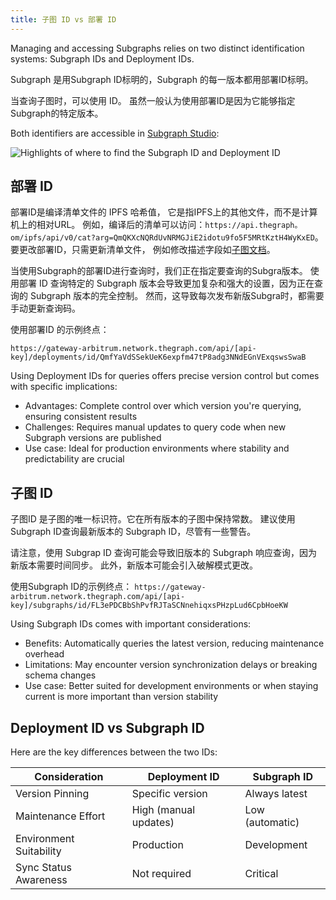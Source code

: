 ```yaml
---
title: 子图 ID vs 部署 ID
---
```


Managing and accessing Subgraphs relies on two distinct identification systems: Subgraph IDs and Deployment IDs.

Subgraph 是用Subgraph ID标明的，Subgraph 的每一版本都用部署ID标明。

当查询子图时，可以使用 ID。 虽然一般认为使用部署ID是因为它能够指定Subgraph的特定版本。

Both identifiers are accessible in [Subgraph Studio](https://thegraph.com/studio/):

![Highlights of where to find the Subgraph ID and Deployment ID](/img/subgraph-id-vs-deployment-id.png)

## 部署 ID

部署ID是编译清单文件的 IPFS 哈希值， 它是指IPFS上的其他文件，而不是计算机上的相对URL。 例如，编译后的清单可以访问：`https://api.thegraph。 om/ipfs/api/v0/cat?arg=QmQKXcNQRdUvNRMGJiE2idotu9fo5F5MRtKztH4WyKxED`。 要更改部署ID，只需更新清单文件， 例如修改描述字段如[子图文档](https://github.com/graphprotocol/graph-node/blob/master/docs/subgraph-manifest.md#13-top-level-api)。

当使用Subgraph的部署ID进行查询时，我们正在指定要查询的Subgra版本。 使用部署 ID 查询特定的 Subgraph 版本会导致更加复杂和强大的设置，因为正在查询的 Subgraph 版本的完全控制。 然而，这导致每次发布新版Subgra时，都需要手动更新查询码。

使用部署ID 的示例终点：

`https://gateway-arbitrum.network.thegraph.com/api/[api-key]/deployments/id/QmfYaVdSSekUeK6expfm47tP8adg3NNdEGnVExqswsSwaB`

Using Deployment IDs for queries offers precise version control but comes with specific implications:

- Advantages: Complete control over which version you're querying, ensuring consistent results
- Challenges: Requires manual updates to query code when new Subgraph versions are published
- Use case: Ideal for production environments where stability and predictability are crucial

## 子图 ID

子图ID 是子图的唯一标识符。它在所有版本的子图中保持常数。 建议使用Subgraph ID查询最新版本的 Subgraph ID，尽管有一些警告。

请注意，使用 Subgrap ID 查询可能会导致旧版本的 Subgraph 响应查询，因为新版本需要时间同步。 此外，新版本可能会引入破解模式更改。

使用Subgraph ID的示例终点： `https://gateway-arbitrum.network.thegraph.com/api/[api-key]/subgraphs/id/FL3ePDCBbShPvfRJTaSCNnehiqxsPHzpLud6CpbHoeKW`

Using Subgraph IDs comes with important considerations:

- Benefits: Automatically queries the latest version, reducing maintenance overhead
- Limitations: May encounter version synchronization delays or breaking schema changes
- Use case: Better suited for development environments or when staying current is more important than version stability

## Deployment ID vs Subgraph ID

Here are the key differences between the two IDs:

| Consideration           | Deployment ID         | Subgraph ID     |
| ----------------------- | --------------------- | --------------- |
| Version Pinning         | Specific version      | Always latest   |
| Maintenance Effort      | High (manual updates) | Low (automatic) |
| Environment Suitability | Production            | Development     |
| Sync Status Awareness   | Not required          | Critical        |
